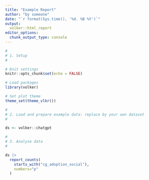 ```yaml
---
title: "Example Report"
author: "by someone"
date: "`r format(Sys.time(), '%d. %B %Y')`"
output: 
  volker::html_report
editor_options: 
  chunk_output_type: console
---
```


```r
#
# 1. Setup
#

# Knit settings
knitr::opts_chunk$set(echo = FALSE)

# Load packages
library(volker)

# Set plot theme
theme_set(theme_vlkr())

```


```r
#
# 2. Load and prepare example data: replace by your own dataset
#

ds <- volker::chatgpt

```


```r
#
# 3. Analyse data
#

ds |> 
  report_counts(
    starts_with("cg_adoption_social"), 
    numbers="p"
  )

```
